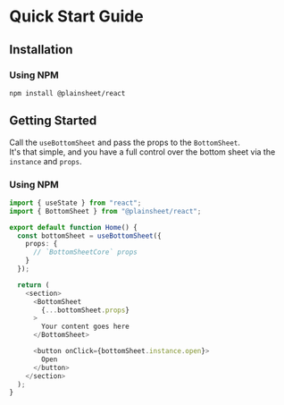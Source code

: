 # Quick Start Guide

## Installation

### Using NPM

```shell copy
npm install @plainsheet/react
```

## Getting Started

Call the `useBottomSheet` and pass the props to the `BottomSheet`.  
It's that simple, and you have a full control over the bottom sheet via the `instance` and `props`.

### Using NPM

```ts copy
import { useState } from "react";
import { BottomSheet } from "@plainsheet/react";

export default function Home() {
  const bottomSheet = useBottomSheet({
    props: {
      // `BottomSheetCore` props
    }
  });

  return (
    <section>
      <BottomSheet
        {...bottomSheet.props}
      >
        Your content goes here
      </BottomSheet>

      <button onClick={bottomSheet.instance.open}>
        Open
      </button>
    </section>
  );
}
```

